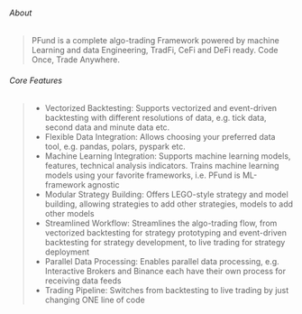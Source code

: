 ###### About
> PFund is a complete algo-trading Framework powered by machine Learning and data Engineering, TradFi, CeFi and DeFi ready. Code Once, Trade Anywhere.

###### Core Features
> - Vectorized Backtesting: Supports vectorized and event-driven backtesting with different resolutions of data, e.g. tick data, second data and minute data etc.
> - Flexible Data Integration: Allows choosing your preferred data tool, e.g. pandas, polars, pyspark etc.
> - Machine Learning Integration: Supports machine learning models, features, technical analysis indicators. Trains machine learning models using your favorite frameworks, i.e. PFund is ML-framework agnostic
> - Modular Strategy Building: Offers LEGO-style strategy and model building, allowing strategies to add other strategies, models to add other models
> - Streamlined Workflow: Streamlines the algo-trading flow, from vectorized backtesting for strategy prototyping and event-driven backtesting for strategy development, to live trading for strategy deployment
> - Parallel Data Processing: Enables parallel data processing, e.g. Interactive Brokers and Binance each have their own process for receiving data feeds
> - Trading Pipeline: Switches from backtesting to live trading by just changing ONE line of code

